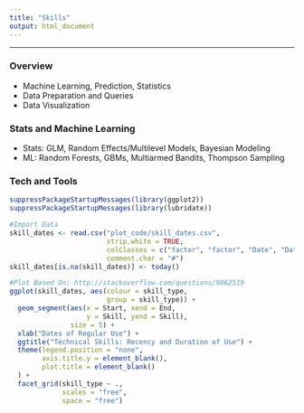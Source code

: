 ```yaml
---
title: "Skills"
output: html_document
---
```


---
### Overview
* Machine Learning, Prediction, Statistics
* Data Preparation and Queries
* Data Visualization

### Stats and Machine Learning
* Stats: GLM, Random Effects/Multilevel Models, Bayesian Modeling
* ML: Random Forests, GBMs, Multiarmed Bandits, Thompson Sampling

### Tech and Tools
```r
suppressPackageStartupMessages(library(ggplot2))
suppressPackageStartupMessages(library(lubridate))

#Import Data
skill_dates <- read.csv("plot_code/skill_dates.csv",
                        strip.white = TRUE,
                        colClasses = c("factor", "factor", "Date", "Date"),
                        comment.char = "#")
skill_dates[is.na(skill_dates)] <- today()

#Plot Based On: http://stackoverflow.com/questions/9862519
ggplot(skill_dates, aes(colour = skill_type,
                        group = skill_type)) +
  geom_segment(aes(x = Start, xend = End,
                   y = Skill, yend = Skill),
               size = 5) +
  xlab("Dates of Regular Use") +
  ggtitle("Technical Skills: Recency and Duration of Use") +
  theme(legend.position = "none",
        axis.title.y = element_blank(),
        plot.title = element_blank()
  ) +
  facet_grid(skill_type ~ .,
             scales = "free",
             space = "free")
```
